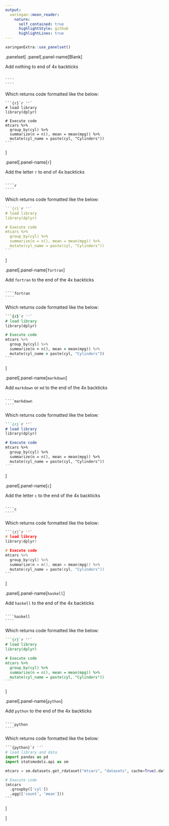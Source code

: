 ```yaml
---
output:
  xaringan::moon_reader:
    nature:
      self_contained: true
      highlightStyle: github
      highlightLines: true
---
```


```r
xaringanExtra::use_panelset()
```


<!-- begin panelset -->

.panelset[
.panel[.panel-name[Blank]

Add nothing to end of 4x backticks

`````

````
````

`````

Which returns code formatted like the below:



````
```{r}`r ''`
# load library
library(dplyr)

# Execute code
mtcars %>% 
  group_by(cyl) %>% 
  summarize(n = n(), mean = mean(mpg)) %>% 
  mutate(cyl_name = paste(cyl, "Cylinders"))
```

````

]

<!-- end panel1 -->

.panel[.panel-name[`r`]

Add the letter `r` to end of 4x backticks

`````

````r
````

`````

Which returns code formatted like the below:


````r
```{r}`r ''`
# load library
library(dplyr)

# Execute code
mtcars %>% 
  group_by(cyl) %>% 
  summarize(n = n(), mean = mean(mpg)) %>% 
  mutate(cyl_name = paste(cyl, "Cylinders"))
```

````

]

<!-- end panel2 -->

.panel[.panel-name[`fortran`]

Add `fortran` to the end of the 4x backticks

`````

````fortran
````

`````

Which returns code formatted like the below:



````fortran
```{r}`r ''`
# load library
library(dplyr)

# Execute code
mtcars %>% 
  group_by(cyl) %>% 
  summarize(n = n(), mean = mean(mpg)) %>% 
  mutate(cyl_name = paste(cyl, "Cylinders"))
```

````

]

<!-- end panel3 -->

.panel[.panel-name[`markdown`]

Add `markdown` or `md` to the end of the 4x backticks

`````

````markdown
````

`````

Which returns code formatted like the below:

````markdown
```{r}`r ''`
# load library
library(dplyr)

# Execute code
mtcars %>% 
  group_by(cyl) %>% 
  summarize(n = n(), mean = mean(mpg)) %>% 
  mutate(cyl_name = paste(cyl, "Cylinders"))
```

````

]

<!-- end panel4 -->

.panel[.panel-name[`c`]

Add the letter `c` to the end of the 4x backticks

`````

````c
````

`````

Which returns code formatted like the below:


````c
```{r}`r ''`
# load library
library(dplyr)

# Execute code
mtcars %>% 
  group_by(cyl) %>% 
  summarize(n = n(), mean = mean(mpg)) %>% 
  mutate(cyl_name = paste(cyl, "Cylinders"))
```

````

]

<!-- end panel5 -->

.panel[.panel-name[`haskell`]

Add `haskell` to the end of the 4x backticks

`````

````haskell
````

`````

Which returns code formatted like the below:


````haskell
```{r}`r ''`
# load library
library(dplyr)

# Execute code
mtcars %>% 
  group_by(cyl) %>% 
  summarize(n = n(), mean = mean(mpg)) %>% 
  mutate(cyl_name = paste(cyl, "Cylinders"))
```

````

]

<!-- end panel6 -->

.panel[.panel-name[`python`]

Add `python` to the end of the 4x backticks

`````

````python
````

`````

Which returns code formatted like the below:


````python
```{python}`r ''`
# load library and data
import pandas as pd
import statsmodels.api as sm

mtcars = sm.datasets.get_rdataset("mtcars", "datasets", cache=True).data

# Execute code
(mtcars
  .groupby(['cyl'])
  .agg(['count', 'mean']))
```

````

]

<!-- end panel7 -->

]

<!-- end panelset -->